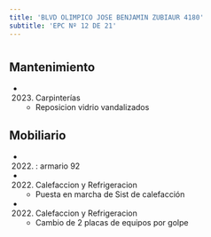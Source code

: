 ```yaml
---
title: 'BLVD OLIMPICO JOSE BENJAMIN ZUBIAUR 4180'
subtitle: 'EPC Nº 12 DE 21'
---
```


#


## Mantenimiento

*  (2023) Carpinterías 
    + Reposicion vidrio vandalizados


## Mobiliario

*  (2022) : armario 92 




*  (2022) Calefaccion y Refrigeracion 
    + Puesta en marcha de Sist de calefacción

*  (2022) Calefaccion y Refrigeracion 
    + Cambio de 2 placas de equipos por golpe




